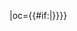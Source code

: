 {{fb team|t=北京理工|tan=北京理工大學足球俱乐部|tc=CHN|abb={{#if:{{{abb|}}}|理工}}|oc={{#if:{{{oc|}}}|{{{oc}}}}}}}<!--
--><noinclude>[[Category:中国足球超级联赛模板|{{PAGENAME}}]]</noinclude>